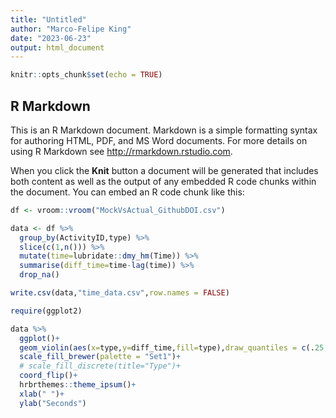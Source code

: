 ```yaml
---
title: "Untitled"
author: "Marco-Felipe King"
date: "2023-06-23"
output: html_document
---
```


```r
knitr::opts_chunk$set(echo = TRUE)
```

## R Markdown

This is an R Markdown document. Markdown is a simple formatting syntax for authoring HTML, PDF, and MS Word documents. For more details on using R Markdown see <http://rmarkdown.rstudio.com>.

When you click the **Knit** button a document will be generated that includes both content as well as the output of any embedded R code chunks within the document. You can embed an R code chunk like this:

```r
df <- vroom::vroom("MockVsActual_GithubDOI.csv")
```


```r
data <- df %>% 
  group_by(ActivityID,type) %>% 
  slice(c(1,n())) %>% 
  mutate(time=lubridate::dmy_hm(Time)) %>% 
  summarise(diff_time=time-lag(time)) %>% 
  drop_na()

write.csv(data,"time_data.csv",row.names = FALSE)
```

```r
require(ggplot2)

data %>% 
  ggplot()+
  geom_violin(aes(x=type,y=diff_time,fill=type),draw_quantiles = c(.25,.5,.75))+
  scale_fill_brewer(palette = "Set1")+
  # scale_fill_discrete(title="Type")+
  coord_flip()+
  hrbrthemes::theme_ipsum()+
  xlab(" ")+
  ylab("Seconds")
```

